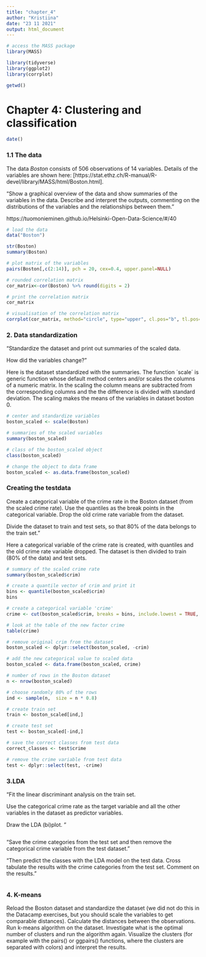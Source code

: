 ```yaml
---
title: "chapter_4"
author: "Kristiina"
date: "23 11 2021"
output: html_document
---
```


```r
# access the MASS package
library(MASS)

library(tidyverse)
library(ggplot2)
library(corrplot)

getwd()

```
# Chapter 4: Clustering and classification

```r
date()
```


### 1.1 The data

The data *Boston* consists of 506 observations of 14 variables. Details of the variables are shown here: [https://stat.ethz.ch/R-manual/R-devel/library/MASS/html/Boston.html]. 


"Show a graphical overview of the data and show summaries of the variables in the data. Describe and interpret the outputs, commenting on the distributions of the variables and the relationships between them."


https://tuomonieminen.github.io/Helsinki-Open-Data-Science/#/40


```r

# load the data
data("Boston")

str(Boston)
summary(Boston)

# plot matrix of the variables
pairs(Boston[,c(2:14)], pch = 20, cex=0.4, upper.panel=NULL)

# rounded correlation matrix
cor_matrix<-cor(Boston) %>% round(digits = 2)

# print the correlation matrix
cor_matrix

# visualisation of the correlation matrix
corrplot(cor_matrix, method="circle", type="upper", cl.pos="b", tl.pos="d", tl.cex = 0.6)


```

### 2. Data standardization

"Standardize the dataset and print out summaries of the scaled data. 

How did the variables change?"

Here is the dataset standardized with the summaries. The function ´scale´ is generic function whose default method centers and/or scales the columns of a numeric matrix. In the scaling the column means are subtracted from the corresponding columns and the the difference is divided with standard deviation. The scaling makes the means of the variables in dataset boston 0. 

```r


# center and standardize variables
boston_scaled <- scale(Boston)

# summaries of the scaled variables
summary(boston_scaled)

# class of the boston_scaled object
class(boston_scaled)

# change the object to data frame
boston_scaled <- as.data.frame(boston_scaled)


```
### Creating the testdata

Create a categorical variable of the crime rate in the Boston dataset (from the scaled crime rate). Use the quantiles as the break points in the categorical variable. Drop the old crime rate variable from the dataset. 

Divide the dataset to train and test sets, so that 80% of the data belongs to the train set."

Here a categorical variable of the crime rate is created, with quantiles and the old crime rate variable dropped. The dataset is then divided to train (80% of the data) and test sets. 

```r

# summary of the scaled crime rate
summary(boston_scaled$crim)

# create a quantile vector of crim and print it
bins <- quantile(boston_scaled$crim)
bins

# create a categorical variable 'crime'
crime <- cut(boston_scaled$crim, breaks = bins, include.lowest = TRUE, labels = c("low", "med_low", "med_high", "high"))

# look at the table of the new factor crime
table(crime)

# remove original crim from the dataset
boston_scaled <- dplyr::select(boston_scaled, -crim)

# add the new categorical value to scaled data
boston_scaled <- data.frame(boston_scaled, crime)

# number of rows in the Boston dataset 
n <- nrow(boston_scaled)

# choose randomly 80% of the rows
ind <- sample(n,  size = n * 0.8)

# create train set
train <- boston_scaled[ind,]

# create test set 
test <- boston_scaled[-ind,]

# save the correct classes from test data
correct_classes <- test$crime

# remove the crime variable from test data
test <- dplyr::select(test, -crime)


```



### 3.LDA

"Fit the linear discriminant analysis on the train set. 

Use the categorical crime rate as the target variable and all the other variables in the dataset as predictor variables. 

Draw the LDA (bi)plot. "



```r



```


"Save the crime categories from the test set and then remove the categorical crime variable from the test dataset."

"Then predict the classes with the LDA model on the test data. Cross tabulate the results with the crime categories from the test set. Comment on the results." 

```r


```

### 4. K-means

Reload the Boston dataset and standardize the dataset (we did not do this in the Datacamp exercises, but you should scale the variables to get comparable distances). Calculate the distances between the observations. Run k-means algorithm on the dataset. Investigate what is the optimal number of clusters and run the algorithm again. Visualize the clusters (for example with the pairs() or ggpairs() functions, where the clusters are separated with colors) and interpret the results.

```r


```



